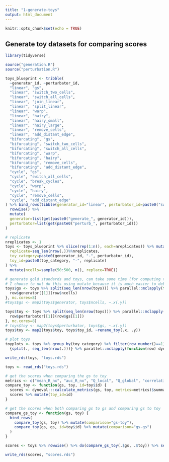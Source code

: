```yaml
---
title: "1-generate-toys"
output: html_document
---
```


```r
knitr::opts_chunk$set(echo = TRUE)
```

## Generate toy datasets for comparing scores
```r
library(tidyverse)

source("generation.R")
source("perturbation.R")
```


```r
toys_blueprint <- tribble(
  ~generator_id, ~perturbator_id,
  "linear", "gs",
  "linear", "switch_two_cells",
  "linear", "switch_all_cells",
  "linear", "join_linear",
  "linear", "split_linear",
  "linear", "warp",
  "linear", "hairy",
  "linear", "hairy_small",
  "linear", "hairy_large",
  "linear", "remove_cells",
  "linear", "add_distant_edge",
  "bifurcating", "gs",
  "bifurcating", "switch_two_cells",
  "bifurcating", "switch_all_cells",
  "bifurcating", "warp",
  "bifurcating", "hairy",
  "bifurcating", "remove_cells",
  "bifurcating", "add_distant_edge",
  "cycle", "gs",
  "cycle", "switch_all_cells",
  "cycle", "break_cycles",
  "cycle", "warp",
  "cycle", "hairy",
  "cycle", "remove_cells",
  "cycle", "add_distant_edge"
) %>% bind_rows(tibble(generator_id="linear", perturbator_id=paste0("switch_", percs * 100))) %>% 
  rowwise() %>% 
  mutate(
  generator=list(get(paste0("generate_", generator_id))),
  perturbator=list(get(paste0("perturb_", perturbator_id)))
)

# replicate
nreplicates <- 1
toys <- toys_blueprint %>% slice(rep(1:n(), each=nreplicates)) %>% mutate(
  replicate=seq_len(nrow(.))%%nreplicates,
  toy_category=paste0(generator_id, "-", perturbator_id),
  toy_id=paste0(toy_category, "-", replicate)
) %>%
  mutate(ncells=sample(50:500, n(), replace=TRUE))

# generate gold standards and toys, can take some time (for computing the geodesic distances I presume)
# I choose to not do this using mutate because it is much easier to debug using loops
toys$gs <- toys %>% split(seq_len(nrow(toys))) %>% parallel::mclapply(function(row) {
  row$generator[[1]](row$ncells)
}, mc.cores=8)
#toys$gs <- map2(toys$generator, toys$ncells, ~.x(.y))

toys$toy <- toys %>% split(seq_len(nrow(toys))) %>% parallel::mclapply(function(row) {
  row$perturbator[[1]](row$gs[[1]])
}, mc.cores=8)
# toys$toy <- map2(toys$perturbator, toys$gs, ~.x(.y))
toys$toy <- map2(toys$toy, toys$toy_id, ~rename_toy(.x, .y))

# plot toys
toyplots <- toys %>% group_by(toy_category) %>% filter(row_number()==1) %>%
  {split(., seq_len(nrow(.)))} %>% parallel::mclapply(function(row) dynplot::plot_strip_connections(row$gs[[1]], row$toy[[1]]), mc.cores = 8)

write_rds(toys, "toys.rds")
```

```r
toys <- read_rds("toys.rds")

# get the scores when comparing the gs to toy
metrics <- c("mean_R_nx", "auc_R_nx", "Q_local", "Q_global", "correlation", "isomorphic", "robbie_network_score", "mantel_pval")
compare_toy <- function(gs, toy, id=toy$id) {
  scores <- dyneval:::calculate_metrics(gs, toy, metrics=metrics)$summary
  scores %>% mutate(toy_id=id)
}

# get the scores when both comparing gs to gs and comparing gs to toy
compare_gs_toy <- function(gs, toy) {
  bind_rows(
    compare_toy(gs, toy) %>% mutate(comparison="gs-toy"),
    compare_toy(gs, gs, id=toy$id) %>% mutate(comparison="gs-gs")
  )
}

scores <- toys %>% rowwise() %>% do(compare_gs_toy(.$gs, .$toy)) %>% select(-starts_with("time"))

write_rds(scores, "scores.rds")
```

